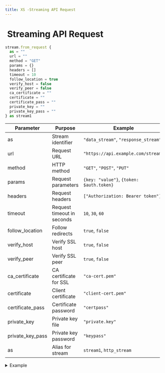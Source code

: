 ```yaml
---
title: XS -Streaming API Request
---
```


# <img src="../assets/docuBadge (11).png" alt="" data-size="line" /> Streaming API Request <a href="#xs-streaming-api-request" id="xs-streaming-api-request"></a>

```javascript
stream.from_request {
  as = ""
  url = ""
  method = "GET"
  params = {}
  headers = []
  timeout = 10
  follow_location = true
  verify_host = false
  verify_peer = false
  ca_certificate = ""
  certificate = ""
  certificate_pass = ""
  private_key = ""
  private_key_pass = ""
} as stream1
```

| Parameter          | Purpose                    | Example                                  |
| ------------------ | -------------------------- | ---------------------------------------- |
| as                 | Stream identifier          | `"data_stream"`, `"response_stream"`     |
| url                | Request URL                | `"https://api.example.com/stream"`       |
| method             | HTTP method                | `"GET"`, `"POST"`, `"PUT"`               |
| params             | Request parameters         | `{key: "value"}`, `{token: $auth.token}` |
| headers            | Request headers            | `["Authorization: Bearer token"]`        |
| timeout            | Request timeout in seconds | `10`, `30`, `60`                         |
| follow\_location   | Follow redirects           | `true`, `false`                          |
| verify\_host       | Verify SSL host            | `true`, `false`                          |
| verify\_peer       | Verify SSL peer            | `true`, `false`                          |
| ca\_certificate    | CA certificate for SSL     | `"ca-cert.pem"`                          |
| certificate        | Client certificate         | `"client-cert.pem"`                      |
| certificate\_pass  | Certificate password       | `"certpass"`                             |
| private\_key       | Private key file           | `"private.key"`                          |
| private\_key\_pass | Private key password       | `"keypass"`                              |
| as                 | Alias for stream           | `stream1`, `http_stream`                 |

<details>

<summary>Example</summary>

```javascript
stream.from_request {
  as = "events"
  url = "https://api.service.com/stream"
  method = "GET"
  headers = [
    "Authorization: Bearer "|add:$token,
    "Accept: text/event-stream"
  ]
  timeout = 30
  follow_location = true
} as event_stream
```

* Creates stream from HTTP request
* Supports SSL/TLS configuration
* Configurable timeout and redirects
* Useful for consuming streaming APIs

</details>

